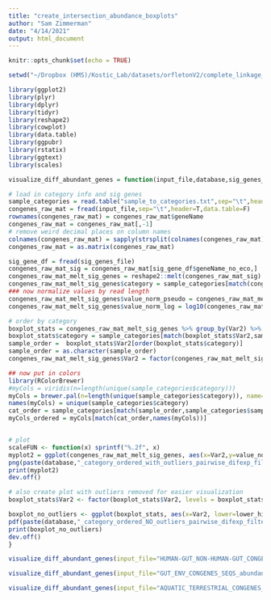 ```yaml
---
title: "create_intersection_abundance_boxplots"
author: "Sam Zimmerman"
date: "4/14/2021"
output: html_document
---
```


```r
knitr::opts_chunk$set(echo = TRUE)
```

```r
setwd("~/Dropbox (HMS)/Kostic_Lab/datasets/orfletonV2/complete_linkage_analysis/boxplots_and_upset/")
```


```r
library(ggplot2)
library(plyr)
library(dplyr)
library(tidyr)
library(reshape2)
library(cowplot)
library(data.table)
library(ggpubr)
library(rstatix)
library(ggtext)
library(scales)

visualize_diff_abundant_genes = function(input_file,database,sig_genes_file) {

# load in category info and sig genes
sample_categories = read.table("sample_to_categories.txt",sep="\t",header=T)
congenes_raw_mat = fread(input_file,sep="\t",header=T,data.table=F)
rownames(congenes_raw_mat) = congenes_raw_mat$geneName
congenes_raw_mat = congenes_raw_mat[,-1]
# remove weird decimal places on column names
colnames(congenes_raw_mat) = sapply(strsplit(colnames(congenes_raw_mat),split="[.]"), function(x) x[1])
congenes_raw_mat = as.matrix(congenes_raw_mat)

sig_gene_df = fread(sig_genes_file)
congenes_raw_mat_sig = congenes_raw_mat[sig_gene_df$geneName_no_eco,]
congenes_raw_mat_melt_sig_genes = reshape2::melt(congenes_raw_mat_sig)
congenes_raw_mat_melt_sig_genes$category = sample_categories[match(congenes_raw_mat_melt_sig_genes$Var2,sample_categories$sample_type),"category"]
### now normalize values by read length
congenes_raw_mat_melt_sig_genes$value_norm_pseudo = congenes_raw_mat_melt_sig_genes$value+1
congenes_raw_mat_melt_sig_genes$value_norm_log = log10(congenes_raw_mat_melt_sig_genes$value_norm_pseudo)

# order by category
boxplot_stats = congenes_raw_mat_melt_sig_genes %>% group_by(Var2) %>%  summarise(boxplot= list( setNames(boxplot.stats(value_norm_pseudo)$stats,c('lower_whisker','lower_hinge','median','upper_hinge','upper_whisker') ) ) ) %>% unnest_wider(boxplot)
boxplot_stats$category = sample_categories[match(boxplot_stats$Var2,sample_categories[,1]),2]
sample_order =  boxplot_stats$Var2[order(boxplot_stats$category)]
sample_order = as.character(sample_order)
congenes_raw_mat_melt_sig_genes$Var2 = factor(congenes_raw_mat_melt_sig_genes$Var2,levels = sample_order)

## now put in colors
library(RColorBrewer)
#myCols = viridis(n=length(unique(sample_categories$category)))
myCols = brewer.pal(n=length(unique(sample_categories$category)), name="Dark2")
names(myCols) = unique(sample_categories$category)
cat_order = sample_categories[match(sample_order,sample_categories$sample_type),"category"]
myCols_ordered = myCols[match(cat_order,names(myCols))]


# plot
scaleFUN <- function(x) sprintf("%.2f", x)
myplot2 = ggplot(congenes_raw_mat_melt_sig_genes, aes(x=Var2,y=value_norm_pseudo)) + geom_boxplot(aes(fill=category)) +  theme(axis.text.x = element_text(angle = 75,vjust=0.5,size = 15),panel.grid.major = element_blank(), panel.grid.minor = element_blank(), panel.background = element_blank(), axis.line = element_line(colour = "black")) + labs(x = "ecology",y="Relative abundance") + geom_jitter(shape=16, position=position_jitter(0.2),size=0.2,alpha=0.5) + scale_y_continuous(trans=log10_trans(),breaks=trans_breaks("log10",function(x) 10^x),labels=scaleFUN) + theme(axis.text.x = element_markdown(colour =myCols_ordered)) + scale_fill_manual(name="Category",values = myCols_ordered)
png(paste(database,"_category_ordered_with_outliers_pairwise_difexp_filter_without_rizo2.png",sep=""),width=1000)
print(myplot2)
dev.off()

# also create plot with outliers removed for easier visualization
boxplot_stats$Var2 <- factor(boxplot_stats$Var2, levels = boxplot_stats$Var2[order(boxplot_stats$category)])

boxplot_no_outliers <- ggplot(boxplot_stats, aes(x=Var2, lower=lower_hinge, upper=upper_hinge, middle=median, ymin=lower_whisker, ymax=upper_whisker,fill=category)) + geom_boxplot(stat="identity") +  theme(axis.text.x = element_text(angle = 75,vjust=0.5,size = 15),panel.grid.major = element_blank(), panel.grid.minor = element_blank(), panel.background = element_blank(), axis.line = element_line(colour = "black")) + labs(x = "ecology",y="Relative abundance") + scale_y_continuous(trans=log10_trans(),breaks=trans_breaks("log10",function(x) 10^x),labels=scaleFUN) + theme(axis.text.x = element_markdown(colour =myCols_ordered)) + scale_fill_manual(name="Category",values = myCols_ordered)
pdf(paste(database,"_category_ordered_NO_outliers_pairwise_difexp_filter_without_rizo.pdf",sep=""))
print(boxplot_no_outliers)
dev.off()
}

visualize_diff_abundant_genes(input_file="HUMAN-GUT_NON-HUMAN-GUT_CONGENES_SEQS_V2_abundance_mat_normalized.txt",database="HUMAN-GUT_NON-HUMAN-GUT_CONGENES_SEQS_V2",sig_genes_file="HUMAN-GUT_NON-HUMAN-GUT_CONGENES_SEQS_V2_all_annotations.txt")

visualize_diff_abundant_genes(input_file="GUT_ENV_CONGENES_SEQS_abundance_mat_normalized.txt",database="GUT_ENV_CONGENES_SEQS",sig_genes_file="GUT_ENV_CONGENES_SEQS_all_annotations.txt")

visualize_diff_abundant_genes(input_file="AQUATIC_TERRESTRIAL_CONGENES_V2_SEQS_abundance_mat_normalized.txt",database="AQUATIC_TERRESTRIAL_CONGENES_V2_SEQS",sig_genes_file="AQUATIC_TERRESTRIAL_CONGENES_V2_SEQS_all_annotations.txt")
```

